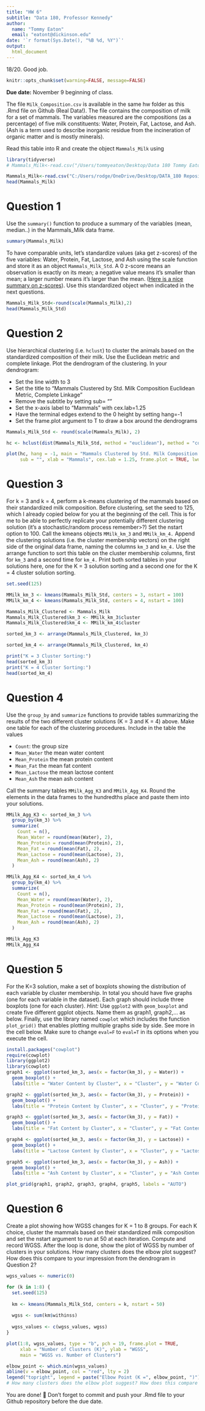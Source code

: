 ```yaml
---
title: "HW 6"
subtitle: "Data 180, Professor Kennedy"
author: 
  name: "Tommy Eaton"
  email: "eatont@dickinson.edu"
date: '`r format(Sys.Date(), "%B %d, %Y")`'
output: 
  html_document
---
```

18/20. Good job.

```r
knitr::opts_chunk$set(warning=FALSE, message=FALSE)
```

**Due date:** November 9 beginning of class.


The file `Milk_Composition.csv` is available in the same hw folder as this .Rmd file on Github (Real Data!). The file contains the composition of milk for a set of mammals. The variables measured are the compositions (as a percentage) of five milk constituents: Water, Protein, Fat, Lactose, and Ash. (Ash is a term used to describe inorganic residue from the incineration of organic matter and is mostly minerals).

Read this table into R and create the object `Mammals_Milk` using

```r
library(tidyverse)
# Mammals_Milk<-read.csv("/Users/tommyeaton/Desktop/Data 180 Tommy Eaton/Data-180-Tommy-Eaton/hw6/Milk_Composition.csv",header=T,row.names=1)

Mammals_Milk<-read.csv("C:/Users/rodge/OneDrive/Desktop/DATA_180 Repositories/Eaton_Tommy/Data-180-Tommy-Eaton/hw6/Milk_Composition.csv",header=T,row.names=1)
head(Mammals_Milk)
```

# Question 1
Use the `summary()` function to produce a summary of the variables (mean, median..) in the Mammals_Milk data frame.

```r
summary(Mammals_Milk)
```

To have comparable units, let's standardize values (aka get z-scores) of the five variables: Water, Protein, Fat, Lactose, and Ash using the scale function and store it as an object `Mammals_Milk_Std`. A 0 z-score means an observation is exactly on its mean; a negative value means it's smaller than mean; a larger number means it's larger than the mean. ([Here is a nice summary on z-scores](https://www.simplypsychology.org/z-score.html)). Use this standardized object when indicated in the next questions. 

```r
Mammals_Milk_Std<-round(scale(Mammals_Milk),2)
head(Mammals_Milk_Std)
```
# Question 2
Use hierarchical clustering (i.e. `hclust`) to cluster the animals based on the standardized composition of their milk. Use the Euclidean metric and complete linkage. Plot the dendrogram of the clustering. In your dendrogram: 

*	Set the line width to 3
*	Set the title to “Mammals Clustered by Std. Milk Composition \n Euclidean Metric, Complete Linkage”
*	Remove the subtitle by setting sub= ""
*	Set the x-axis label to “Mammals” with cex.lab=1.25
*	Have the terminal edges extend to the 0 height by setting hang=-1
*	Set the frame.plot argument to T to draw a box around the dendrograms

```r

Mammals_Milk_Std <- round(scale(Mammals_Milk), 2)

hc <- hclust(dist(Mammals_Milk_Std, method = "euclidean"), method = "complete")

plot(hc, hang = -1, main = "Mammals Clustered by Std. Milk Composition \n Euclidean Metric, Complete Linkage",
     sub = "", xlab = "Mammals", cex.lab = 1.25, frame.plot = TRUE, lwd = 3)


```

# Question 3
For k = 3 and k = 4, perform a k-means clustering of the mammals based on their standardized milk composition. Before clustering, set the seed to 125, which I already copied below for you at the beginning of the cell. This is for me to be able to perfectly replicate your potentially different clustering solution (it's a stochastic/random process remember>?) Set the nstart option to 100. Call the kmeans objects `MMilk_km_3` and `MMilk_km_4.` Append the clustering solutions (i.e. the cluster membership vectors) on the right side of the original data frame, naming the columns `km_3` and `km_4.` Use the arrange function to sort this table on the cluster membership columns, first for `km_3` and a second time for `km_4.` Print both sorted tables in your solutions here, one for the K = 3 solution sorting and a second one for the K = 4 cluster solution sorting.

```r
set.seed(125)

MMilk_km_3 <- kmeans(Mammals_Milk_Std, centers = 3, nstart = 100)
MMilk_km_4 <- kmeans(Mammals_Milk_Std, centers = 4, nstart = 100)

Mammals_Milk_Clustered <- Mammals_Milk
Mammals_Milk_Clustered$km_3 <- MMilk_km_3$cluster
Mammals_Milk_Clustered$km_4 <- MMilk_km_4$cluster

sorted_km_3 <- arrange(Mammals_Milk_Clustered, km_3)

sorted_km_4 <- arrange(Mammals_Milk_Clustered, km_4)

print("K = 3 Cluster Sorting:")
head(sorted_km_3)
print("K = 4 Cluster Sorting:")
head(sorted_km_4)

```

# Question 4
Use the `group_by` and `summarize` functions to provide tables summarizing the results of the two different cluster solutions (K = 3 and K = 4) above. Make one table for each of the clustering procedures. Include in the table the values

*	`Count`: the group size
*	`Mean_Water` the mean water content
*	`Mean_Protein` the mean protein content
*	`Mean_Fat` the mean fat content
*	`Mean_Lactose` the mean lactose content
*	`Mean_Ash` the mean ash content

Call the summary tables `MMilk_Agg_K3` and `MMilk_Agg_K4`. Round the elements in the data frames to the hundredths place and paste them into your solutions.

```r
MMilk_Agg_K3 <- sorted_km_3 %>%
  group_by(km_3) %>%
  summarize(
    Count = n(),
    Mean_Water = round(mean(Water), 2),
    Mean_Protein = round(mean(Protein), 2),
    Mean_Fat = round(mean(Fat), 2),
    Mean_Lactose = round(mean(Lactose), 2),
    Mean_Ash = round(mean(Ash), 2)
  )

MMilk_Agg_K4 <- sorted_km_4 %>%
  group_by(km_4) %>%
  summarize(
    Count = n(),
    Mean_Water = round(mean(Water), 2),
    Mean_Protein = round(mean(Protein), 2),
    Mean_Fat = round(mean(Fat), 2),
    Mean_Lactose = round(mean(Lactose), 2),
    Mean_Ash = round(mean(Ash), 2)
  )

MMilk_Agg_K3
MMilk_Agg_K4

```
# Question 5
For the K=3 solution, make a set of boxplots showing the distribution of each variable by cluster membership. In total you should have five graphs (one for each variable in the dataset). Each graph should include three boxplots (one for each cluster). *Hint:* Use `ggplot2` with `geom_boxplot` and create five different ggplot objects. Name them as graph1, graph2,... as below. Finally, use the library named `cowplot` which includes the function `plot_grid()` that enables plotting multiple graphs side by side. See more in the cell below. Make sure to change `eval=F` to `eval=T` in its options when you execute the cell.

```r
install.packages("cowplot")
require(cowplot)
library(ggplot2)
library(cowplot)
graph1 <- ggplot(sorted_km_3, aes(x = factor(km_3), y = Water)) +
  geom_boxplot() +
  labs(title = "Water Content by Cluster", x = "Cluster", y = "Water Content")

graph2 <- ggplot(sorted_km_3, aes(x = factor(km_3), y = Protein)) +
  geom_boxplot() +
  labs(title = "Protein Content by Cluster", x = "Cluster", y = "Protein Content")

graph3 <- ggplot(sorted_km_3, aes(x = factor(km_3), y = Fat)) +
  geom_boxplot() +
  labs(title = "Fat Content by Cluster", x = "Cluster", y = "Fat Content")

graph4 <- ggplot(sorted_km_3, aes(x = factor(km_3), y = Lactose)) +
  geom_boxplot() +
  labs(title = "Lactose Content by Cluster", x = "Cluster", y = "Lactose Content")

graph5 <- ggplot(sorted_km_3, aes(x = factor(km_3), y = Ash)) +
  geom_boxplot() +
  labs(title = "Ash Content by Cluster", x = "Cluster", y = "Ash Content")

plot_grid(graph1, graph2, graph3, graph4, graph5, labels = "AUTO")

```

# Question 6
Create a plot showing how WGSS changes for K = 1 to 8 groups. For each K choice, cluster the mammals based on their standardized milk composition and set the nstart argument to run at 50 at each iteration. Compute and record WGSS. After the loop is done, show the plot of WGSS by number of clusters in your solutions. How many clusters does the elbow plot suggest? How does this compare to your impression from the dendrogram in Question 2?

```r
wgss_values <- numeric(0)

for (k in 1:8) {
  set.seed(125)
 
  km <- kmeans(Mammals_Milk_Std, centers = k, nstart = 50)
  
  wgss <- sum(km$withinss)
  
  wgss_values <- c(wgss_values, wgss)
}

plot(1:8, wgss_values, type = "b", pch = 19, frame.plot = TRUE,
     xlab = "Number of Clusters (K)", ylab = "WGSS",
     main = "WGSS vs. Number of Clusters")

elbow_point <- which.min(wgss_values)
abline(v = elbow_point, col = "red", lty = 2)
legend("topright", legend = paste("Elbow Point (K =", elbow_point, ")"), col = "red", lty = 2)
# How many clusters does the elbow plot suggest? How does this compare to your impression from the dendrogram in Question 2? (-2)

```


You are done! 🏁 Don't forget to commit and push your .Rmd file to your Github repository before the due date.


